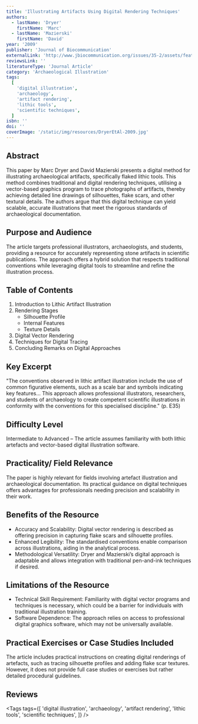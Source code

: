 ```yaml
---
title: 'Illustrating Artifacts Using Digital Rendering Techniques'
authors:
  - lastName: 'Dryer'
    firstName: 'Marc'
  - lastName: 'Mazierski'
    firstName: 'David'
year: '2009'
publisher: 'Journal of Biocommunication'
externalLink: 'http://www.jbiocommunication.org/issues/35-2/assets/feature1/Dryer_JBCv35n2.pdf'
reviewsLink: ''
literatureType: 'Journal Article'
category: 'Archaeological Illustration'
tags:
  [
    'digital illustration',
    'archaeology',
    'artifact rendering',
    'lithic tools',
    'scientific techniques',
  ]
isbn: ''
doi: ''
coverImage: '/static/img/resources/DryerEtAl-2009.jpg'
---
```


## Abstract

This paper by Marc Dryer and David Mazierski presents a digital method for illustrating archaeological artifacts, specifically flaked lithic tools. This method combines traditional and digital rendering techniques, utilising a vector-based graphics program to trace photographs of artifacts, thereby achieving detailed line drawings of silhouettes, flake scars, and other textural details. The authors argue that this digital technique can yield scalable, accurate illustrations that meet the rigorous standards of archaeological documentation.

## Purpose and Audience

The article targets professional illustrators, archaeologists, and students, providing a resource for accurately representing stone artifacts in scientific publications. The approach offers a hybrid solution that respects traditional conventions while leveraging digital tools to streamline and refine the illustration process.

## Table of Contents

1. Introduction to Lithic Artifact Illustration
2. Rendering Stages
   - Silhouette Profile
   - Internal Features
   - Texture Details
3. Digital Vector Rendering
4. Techniques for Digital Tracing
5. Concluding Remarks on Digital Approaches

## Key Excerpt

"The conventions observed in lithic artifact illustration include the use of common figurative elements, such as a scale bar and symbols indicating key features... This approach allows professional illustrators, researchers, and students of archaeology to create competent scientific illustrations in conformity with the conventions for this specialised discipline." (p. E35)

## Difficulty Level

Intermediate to Advanced – The article assumes familiarity with both lithic artefacts and vector-based digital illustration software.

## Practicality/ Field Relevance

The paper is highly relevant for fields involving artefact illustration and archaeological documentation. Its practical guidance on digital techniques offers advantages for professionals needing precision and scalability in their work.

## Benefits of the Resource

- Accuracy and Scalability: Digital vector rendering is described as offering precision in capturing flake scars and silhouette profiles.
- Enhanced Legibility: The standardised conventions enable comparison across illustrations, aiding in the analytical process.
- Methodological Versatility: Dryer and Mazierski’s digital approach is adaptable and allows integration with traditional pen-and-ink techniques if desired.

## Limitations of the Resource

- Technical Skill Requirement: Familiarity with digital vector programs and techniques is necessary, which could be a barrier for individuals with traditional illustration training.
- Software Dependence: The approach relies on access to professional digital graphics software, which may not be universally available.

## Practical Exercises or Case Studies Included

The article includes practical instructions on creating digital renderings of artefacts, such as tracing silhouette profiles and adding flake scar textures. However, it does not provide full case studies or exercises but rather detailed procedural guidelines.

## Reviews

<Tags
  tags={[
    'digital illustration',
    'archaeology',
    'artifact rendering',
    'lithic tools',
    'scientific techniques',
  ]}
/>

